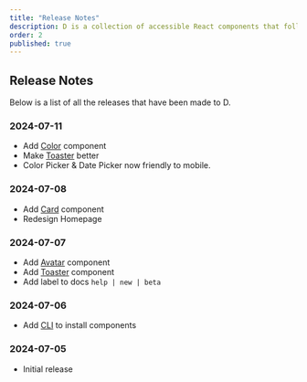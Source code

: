 ```yaml
---
title: "Release Notes"
description: D is a collection of accessible React components that follow made with React Aria Components.
order: 2
published: true
---
```


## Release Notes
Below is a list of all the releases that have been made to D.

### 2024-07-11
- Add [Color](https://d.irsyad.co/docs/components/colors/color-picker) component
- Make [Toaster](https://d.irsyad.co/docs/components/statuses/toaster) better
- Color Picker & Date Picker now friendly to mobile.

### 2024-07-08
- Add [Card](https://d.irsyad.co/docs/components/surfaces/card) component
- Redesign Homepage

### 2024-07-07
- Add [Avatar](https://d.irsyad.co/docs/components/media/avatar) component
- Add [Toaster](https://d.irsyad.co/docs/components/statuses/toaster) component
- Add label to docs `help | new | beta`

### 2024-07-06
- Add [CLI](https://d.irsyad.co/docs/getting-started/installation#cli) to install components

### 2024-07-05
- Initial release
